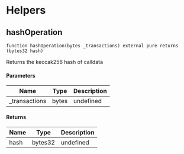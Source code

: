 # Helpers

## hashOperation

```solidity
function hashOperation(bytes _transactions) external pure returns (bytes32 hash)
```

Returns the keccak256 hash of calldata



#### Parameters

| Name | Type | Description |
|---|---|---|
| _transactions | bytes | undefined |

#### Returns

| Name | Type | Description |
|---|---|---|
| hash | bytes32 | undefined |
